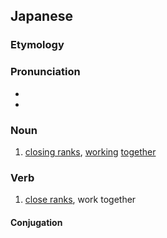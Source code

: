 ==Japanese==
{{ja-kanjitab|いち|k1=いっ|ち|けつ|k3=けっ|そく|yomi=on}}

===Etymology===
{{compound|一致|結束|lang=ja|t1=unity, cooperation|t2=unity, solidarity|sort=いっちけっそく}}

===Pronunciation===
* {{l|ja|sc=Latn|音読み|On'yomi}}
* {{IPA|lang=ja|[it̚t͡ɕike̞sːo̞kɯ̥ᵝ]}}

===Noun===
{{ja-noun|いっちけっそく}}

# [[closing ranks]], [[working]] [[together]]

===Verb===
{{ja-verb-suru|いっちけっそく}}

# [[close ranks]], work together

====Conjugation====
{{ja-suru|いっちけっそく}}